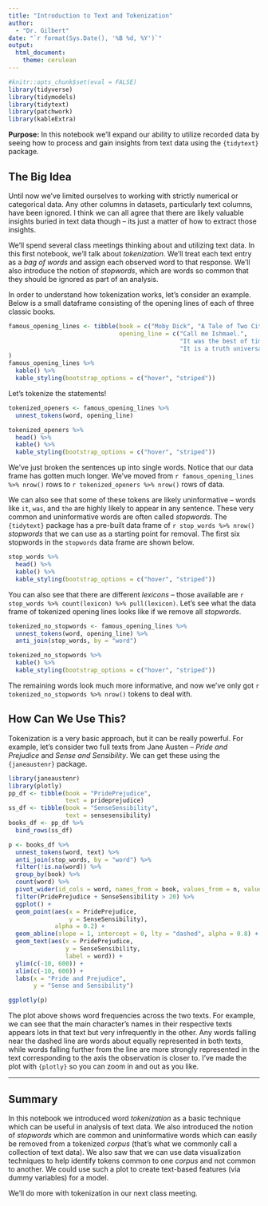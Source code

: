 ```yaml
---
title: "Introduction to Text and Tokenization"
author: 
  - "Dr. Gilbert"
date: "`r format(Sys.Date(), '%B %d, %Y')`"
output: 
  html_document:
    theme: cerulean
---
```


```r
#knitr::opts_chunk$set(eval = FALSE)
library(tidyverse)
library(tidymodels)
library(tidytext)
library(patchwork)
library(kableExtra)
```

**Purpose:** In this notebook we'll expand our ability to utilize recorded data by seeing how to process and gain insights from text data using the `{tidytext}` package.

## The Big Idea

Until now we've limited ourselves to working with strictly numerical or categorical data. Any other columns in datasets, particularly text columns, have been ignored. I think we can all agree that there are likely valuable insights buried in text data though -- its just a matter of how to extract those insights.

We'll spend several class meetings thinking about and utilizing text data. In this first notebook, we'll talk about *tokenization*. We'll treat each text entry as a *bag of words* and assign each observed word to that response. We'll also introduce the notion of *stopwords*, which are words so common that they should be ignored as part of an analysis.

In order to understand how tokenization works, let's consider an example. Below is a small dataframe consisting of the opening lines of each of three classic books. 

```r
famous_opening_lines <- tibble(book = c("Moby Dick", "A Tale of Two Cities", "Pride and Prejudice"),
                               opening_line = c("Call me Ishmael.",
                                                "It was the best of times, it was the worst of times, it was the age of wisdom, it was the age of foolishness, it was the epoch of belief, it was the epoch of incredulity, it was the season of Light, it was the season of Darkness, it was the spring of hope, it was the winter of despair.",
                                                "It is a truth universally acknowledged, that a single man in possession of a good fortune, must be in want of a wife.")
)
famous_opening_lines %>%
  kable() %>%
  kable_styling(bootstrap_options = c("hover", "striped"))
```

Let's tokenize the statements!

```r
tokenized_openers <- famous_opening_lines %>%
  unnest_tokens(word, opening_line) 

tokenized_openers %>%
  head() %>%
  kable() %>%
  kable_styling(bootstrap_options = c("hover", "striped"))
```

We've just broken the sentences up into single words. Notice that our data frame has gotten much longer. We've moved from `r famous_opening_lines %>% nrow()` rows to `r tokenized_openers %>% nrow()` rows of data. 

We can also see that some of these tokens are likely uninformative -- words like `it`, `was`, and `the` are highly likely to appear in any sentence. These very common and uninformative words are often called *stopwords*. The `{tidytext}` package has a pre-built data frame of `r stop_words %>% nrow()` *stopwords* that we can use as a starting point for removal. The first six stopwords in the `stopwords` data frame are shown below.

```r
stop_words %>%
  head() %>%
  kable() %>%
  kable_styling(bootstrap_options = c("hover", "striped"))
```

You can also see that there are different *lexicons* -- those available are `r stop_words %>% count(lexicon) %>% pull(lexicon)`. Let's see what the data frame of tokenized opening lines looks like if we remove all *stopwords*.

```r
tokenized_no_stopwords <- famous_opening_lines %>%
  unnest_tokens(word, opening_line) %>%
  anti_join(stop_words, by = "word")

tokenized_no_stopwords %>%
  kable() %>%
  kable_styling(bootstrap_options = c("hover", "striped"))
```

The remaining words look much more informative, and now we've only got `r tokenized_no_stopwords %>% nrow()` tokens to deal with.

## How Can We Use This?

Tokenization is a very basic approach, but it can be really powerful. For example, let's consider two full texts from Jane Austen -- *Pride and Prejudice* and *Sense and Sensibility*. We can get these using the `{janeaustenr}` package.

```r
library(janeaustenr)
library(plotly)
pp_df <- tibble(book = "PridePrejudice",
                text = prideprejudice)
ss_df <- tibble(book = "SenseSensibility",
                text = sensesensibility)
books_df <- pp_df %>% 
  bind_rows(ss_df)

p <- books_df %>%
  unnest_tokens(word, text) %>%
  anti_join(stop_words, by = "word") %>%
  filter(!is.na(word)) %>%
  group_by(book) %>%
  count(word) %>%
  pivot_wider(id_cols = word, names_from = book, values_from = n, values_fill = 0) %>%
  filter(PridePrejudice + SenseSensibility > 20) %>%
  ggplot() + 
  geom_point(aes(x = PridePrejudice,
                 y = SenseSensibility),
             alpha = 0.2) +
  geom_abline(slope = 1, intercept = 0, lty = "dashed", alpha = 0.8) +
  geom_text(aes(x = PridePrejudice,
                y = SenseSensibility,
                label = word)) +
  ylim(c(-10, 600)) + 
  xlim(c(-10, 600)) +
  labs(x = "Pride and Prejudice",
       y = "Sense and Sensibility")

ggplotly(p)
```

The plot above shows word frequencies across the two texts. For example, we can see that the main character's names in their respective texts appears lots in that text but very infrequently in the other. Any words falling near the dashed line are words about equally represented in both texts, while words falling further from the line are more strongly represented in the text corresponding to the axis the observation is closer to. I've made the plot with `{plotly}` so you can zoom in and out as you like.

***

## Summary

In this notebook we introduced word *tokenization* as a basic technique which can be useful in analysis of text data. We also introduced the notion of *stopwords* which are common and uninformative words which can easily be removed from a tokenized *corpus* (that's what we commonly call a collection of text data). We also saw that we can use data visualization techniques to help identify tokens common to one *corpus* and not common to another. We could use such a plot to create text-based features (via dummy variables) for a model.

We'll do more with tokenization in our next class meeting.